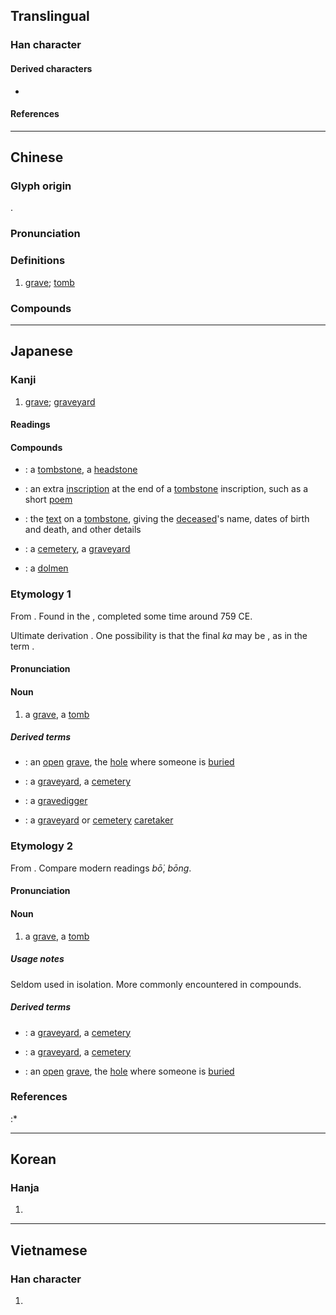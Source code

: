 {{character info}}
==Translingual==

===Han character===
{{Han char|rn=32|rad=土|as=10|sn=13|four=44104|canj=TAKG|ids=⿱莫土}}

====Derived characters====
* {{l|mul|[[𭂥]], [[𫮲]], [[𮁒]]}}

====References====
{{Han ref|kx=0238.120|dkj=05431|dj=0476.190|hdz=10470.090|uh=5893}}

----

==Chinese==
{{zh-forms|alt=圶-2nd round simp.}}

===Glyph origin===
{{Han etym}}
{{Han compound|莫|土|ls=psc|c1=p|c2=s}}.

===Pronunciation===
{{zh-pron
|m=mù
|m-s=
|c=mou6
|c-t=
|g=
|h=pfs=mu
|j=mu3
|mb=
|md=muó
|mn=ml,tp,lk,sx,km,mg,hc:bō͘/xm,zz,kh,tn,yl,hc,tc:bōng
|mn-t=mo6
|w=3mu
|x=
|mc=y
|oc=y
|cat=n
}}

===Definitions===
{{zh-hanzi}}

# [[grave]]; [[tomb]]

===Compounds===
{{zh-der|墓碑|墓道|墓地|墓碣|墓門|墓木|墓室|墓穴|墓園|墓葬|墓誌|墓坑|墟墓|壟墓|冢墓|徒不上墓|修墓|墓祭|墳墓|墓田|墓木已拱|廬墓|公墓|墓誌銘|墓生兒子|墓表|墓券|封墓|墓記|丘墓|祖墓|盜墓|掃墓節|掃墓|省墓|易墓|掘墓人|諛墓|陵墓|鞭墓|自掘墳墓|覆墓|鎮墓獸|誓墓|墓群|痟狗舂墓壙:siáu káu cheng bōng-khòng;Min Nan}}

{{zh-cat|Intermediate}}

----

==Japanese==

===Kanji===
{{ja-kanji|grade=5|rs=土11}}

# [[grave]]; [[graveyard]]

====Readings====
{{ja-readings
|goon=も
|kanon=ぼ
|kun=はか-
|nanori=つか
}}

====Compounds====
{{der-top|Compounds}}
* {{ja-r|墓%碣|ぼ%けつ}}: a [[tombstone]], a [[headstone]]
* {{ja-r|墓%誌%銘|ぼ%し%めい}}: an extra [[inscription]] at the end of a [[tombstone]] inscription, such as a short [[poem]]
* {{ja-r|墓%表|ぼ%ひょう}}: the [[text]] on a [[tombstone]], giving the [[deceased]]'s name, dates of birth and death, and other details
* {{ja-r|墓%地|ぼ%ち}}: a [[cemetery]], a [[graveyard]]
* {{ja-r|支%石%墓|し%せき%ぼ}}: a [[dolmen]]
{{der-bottom}}

===Etymology 1===
{{ja-kanjitab|yomi=k|はか}}

From {{inh|ja|ojp|sort=はか|-}}. Found in the ''{{w|Man'yōshū}}'', completed some time around 759 CE.

Ultimate derivation {{unk|ja|nocap=1|sort=はか}}. One possibility is that the final ''ka'' may be {{m|ja|処|tr=ka|pos=suffix denoting place}}, as in the term {{m|ja|住み処|tr=sumika||dwelling, home, abode|lit=living place}}.

====Pronunciation====
{{ja-pron|yomi=k|はか|acc=2|acc_ref=DJR}}

====Noun====
{{ja-noun|はか}}

# a [[grave]], a [[tomb]]

=====Derived terms=====
{{der-top}}
* {{ja-r|墓%穴|はか%あな}}: an [[open]] [[grave]], the [[hole]] where someone is [[buried]]
* {{ja-r|墓%場|はか%ば}}: a [[graveyard]], a [[cemetery]]
* {{ja-r|墓%掘り|はか%ほり}}: a [[gravedigger]]
* {{ja-r|墓%屋|はか%や}}: a [[graveyard]] or [[cemetery]] [[caretaker]]
{{der-bottom}}

===Etymology 2===
{{ja-kanjitab|yomi=o|ぼ}}

From {{der|ja|ltc|墓|tr=muoᴴ|t=grave, tomb}}. Compare modern {{cog|nan|-}} readings ''bō͘'', ''bōng''.

====Pronunciation====
{{ja-pron|yomi=kanon|ぼ}}

====Noun====
{{ja-noun|ぼ}}

# a [[grave]], a [[tomb]]

=====Usage notes=====
Seldom used in isolation. More commonly encountered in compounds.

=====Derived terms=====
{{der-top}}
* {{ja-r|墓%域|ぼ%いき}}: a [[graveyard]], a [[cemetery]]
* {{ja-r|墓%地|ぼ%ち}}: a [[graveyard]], a [[cemetery]]
* {{ja-r|墓%穴|ぼ%けつ}}: an [[open]] [[grave]], the [[hole]] where someone is [[buried]]
{{der-bottom}}

===References===
<references/>
:* {{R:Kokugo Dai Jiten}}

----

==Korean==

===Hanja===
{{ko-hanja|hangeul=묘|rv=myo|mr=myo}}

# {{rfdef|ko|sort=土11}}

----

==Vietnamese==

===Han character===
{{vi-hantu|[[mộ]], [[mô]], [[mồ]]|rs=土11}}

# {{rfdef|vi|sort=土11}}